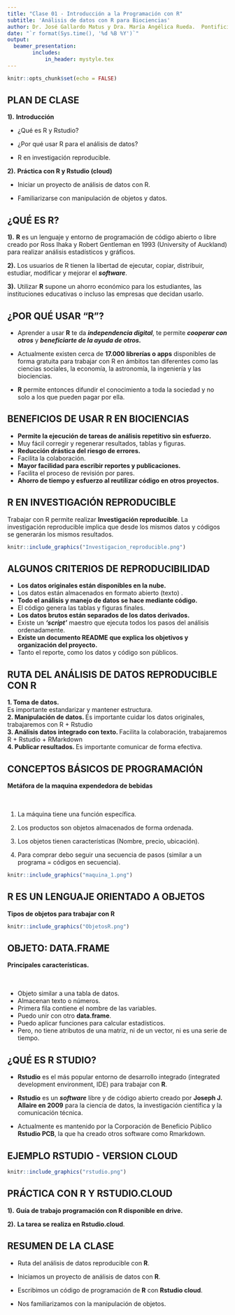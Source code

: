 ```yaml
---
title: "Clase 01 - Introducción a la Programación con R"
subtitle: 'Análisis de datos con R para Biociencias'
author: Dr. José Gallardo Matus y Dra. María Angélica Rueda.  Pontificia Universidad Católica de Valparaíso  
date: "`r format(Sys.time(), '%d %B %Y')`"
output: 
  beamer_presentation:
        includes:
            in_header: mystyle.tex
---
```


```r
knitr::opts_chunk$set(echo = FALSE)
```

## **PLAN DE CLASE**

**1).** **Introducción**


- ¿Qué es R y Rstudio?

- ¿Por qué usar R para el análisis de datos?

- R en investigación reproducible.

**2).** **Práctica con R y Rstudio (cloud)**


- Iniciar un proyecto de análisis de datos con R.

- Familiarizarse con manipulación de objetos y datos.


## **¿QUÉ ES R?**

**1).** **R** es un lenguaje y entorno de programación de código abierto o libre creado por Ross Ihaka y Robert Gentleman en 1993 (University of Auckland) para realizar análisis estadísticos y gráficos.


**2).** Los usuarios de R tienen la libertad de ejecutar, copiar, distribuir, estudiar, modificar y mejorar el **_software_**.

**3).** Utilizar **R** supone un ahorro económico para los estudiantes, las instituciones educativas o incluso las empresas que decidan usarlo.



## **¿POR QUÉ USAR "R"?**

- Aprender a usar **R** te da **_independencia digital_**, te permite **_cooperar con otros_** y **_beneficiarte de la ayuda de otros._**

- Actualmente existen cerca de **17.000 librerías o apps** disponibles de forma gratuita para trabajar con R en ámbitos tan diferentes como las ciencias sociales, la economía, la astronomía, la ingeniería y las biociencias.

- **R** permite entonces difundir el conocimiento a toda la sociedad y no solo a los que pueden pagar por ella.


## **BENEFICIOS DE USAR R EN BIOCIENCIAS**

- **Permite la ejecución de tareas de análisis repetitivo sin esfuerzo.**
- Muy fácil corregir y regenerar resultados, tablas y figuras.
- **Reducción drástica del riesgo de errores.**
- Facilita la colaboración.
- **Mayor facilidad para escribir reportes y publicaciones.**
- Facilita el proceso de revisión por pares.
- **Ahorro de tiempo y esfuerzo al reutilizar código en otros proyectos.**


## **R EN INVESTIGACIÓN REPRODUCIBLE**

Trabajar con R permite realizar **Investigación reproducible**. 
La investigación reproducible implica que desde los mismos datos y códigos se generarán los mismos resultados.

```r
knitr::include_graphics("Investigacion_reproducible.png")
```

## **ALGUNOS CRITERIOS DE REPRODUCIBILIDAD**

- **Los datos originales están disponibles en la nube.**
- Los datos están almacenados en formato abierto (texto) .
- **Todo el análisis y manejo de datos se hace mediante código.**
- El código genera las tablas y figuras finales.
- **Los datos brutos están separados de los datos derivados.**
- Existe un **_‘script’_** maestro que ejecuta todos los pasos del análisis ordenadamente.
- **Existe un documento README que explica los objetivos y organización del proyecto.**
- Tanto el reporte, como los datos y código son públicos.


## **RUTA DEL ANÁLISIS DE DATOS REPRODUCIBLE CON R**

**1. Toma de datos.**    
Es importante estandarizar y mantener estructura.   
**2. Manipulación de datos.  **
Es importante cuidar los datos originales, trabajaremos con R + Rstudio  
**3. Análisis datos integrado con texto.  **
Facilita la colaboración, trabajaremos R + Rstudio + RMarkdown  
**4. Publicar resultados.  **
Es importante comunicar de forma efectiva.


## **CONCEPTOS BÁSICOS DE PROGRAMACIÓN**

\columnsbegin
\column{.8\textwidth}

**Metáfora de la maquina expendedora de bebidas**  
\
&nbsp;

1. La máquina tiene una función específica.

2. Los productos son objetos almacenados de forma ordenada.

3. Los objetos tienen características (Nombre, precio, ubicación).

4. Para comprar debo seguir una secuencia de pasos (similar a un programa = códigos en secuencia).

\column{.3\textwidth}
```r
knitr::include_graphics("maquina_1.png")
```

\columnsend


## **R ES UN LENGUAJE ORIENTADO A OBJETOS**

**Tipos de objetos para trabajar con R**

```r
knitr::include_graphics("ObjetosR.png")
```

## **OBJETO: DATA.FRAME**

**Principales características.**  
\
&nbsp;

- Objeto similar a una tabla de datos.  
- Almacenan texto o números.  
- Primera fila contiene el nombre de las variables.  
- Puedo unir con otro **data.frame**.  
- Puedo aplicar funciones para calcular estadísticos.  
- Pero, no tiene atributos de una matriz, ni de un vector, ni es una serie de tiempo.  

## **¿QUÉ ES R STUDIO?**


* **Rstudio** es el más popular entorno de desarrollo integrado (integrated development environment, IDE) para trabajar con **R**.

* **Rstudio** es un **_software_** libre y de código abierto creado por **Joseph J. Allaire en 2009** para la ciencia de datos, la investigación científica y la comunicación técnica.

* Actualmente es mantenido por la Corporación de Beneficio Público **Rstudio PCB**, la que ha creado otros software como Rmarkdown.


## **EJEMPLO RSTUDIO - VERSION CLOUD**

```r
knitr::include_graphics("rstudio.png")
```

## **PRÁCTICA CON R Y RSTUDIO.CLOUD**

**1).** **Guía de trabajo programación con R disponible en drive.**

**2).** **La tarea se realiza en Rstudio.cloud**.

## **RESUMEN DE LA CLASE**


* Ruta del análisis de datos reproducible con **R**.

* Iniciamos un proyecto de análisis de datos con **R**.

* Escribimos un código de programación de **R** con **Rstudio cloud**.

* Nos familiarizamos con la manipulación de objetos.



